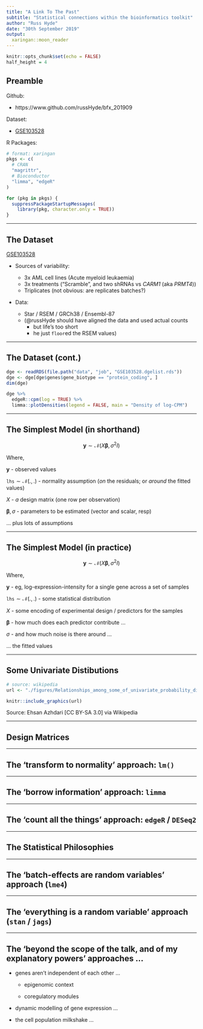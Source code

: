 ```yaml
---
title: "A Link To The Past"
subtitle: "Statistical connections within the bioinformatics toolkit"
author: "Russ Hyde"
date: "30th September 2019"
output:
  xaringan::moon_reader
---
```


```r
knitr::opts_chunk$set(echo = FALSE)
half_height = 4
```

## Preamble

Github:

- https://www.github.com/russHyde/bfx_201909

Dataset:

- [GSE103528](https://www.ncbi.nlm.nih.gov/geo/query/acc.cgi?acc=GSE103528)

R Packages:

```r
# format: xaringan
pkgs <- c(
  # CRAN
  "magrittr",
  # Bioconductor
  "limma", "edgeR"
)

for (pkg in pkgs) {
  suppressPackageStartupMessages(
    library(pkg, character.only = TRUE))
}
```

---

## The Dataset

[GSE103528](https://www.ncbi.nlm.nih.gov/geo/query/acc.cgi?acc=GSE103528)

- Sources of variability:

    - 3x AML cell lines (Acute myeloid leukaemia)
    - 3x treatments ("Scramble", and two shRNAs vs _CARM1_ (aka _PRMT4_))
    - Triplicates (not obvious: are replicates batches?)

- Data:

    - Star / RSEM / GRCh38 / Ensembl-87
    - (@russHyde should have aligned the data and used actual counts
        - but life's too short
        - he just `floor`ed the RSEM values)

---

## The Dataset (cont.)

```r
dge <- readRDS(file.path("data", "job", "GSE103528.dgelist.rds"))
dge <- dge[dge$genes$gene_biotype == "protein_coding", ]
dim(dge)
```

```r
dge %>%
  edgeR::cpm(log = TRUE) %>%
  limma::plotDensities(legend = FALSE, main = "Density of log-CPM")
```

---

## The Simplest Model (in shorthand)

$$\mathbf{y} \sim \mathcal{N} \left(X\boldsymbol{\beta}, \sigma^2I \right)$$

Where,

$\mathbf{y}$ - observed values

$\mathtt{lhs} \sim \mathcal{N}(., .)$ - normality assumption (_on_ the
residuals; or _around_ the fitted values)

$X$ - _a_ design matrix (one row per observation)

$\boldsymbol{\beta}, \sigma$ - parameters to be estimated (vector and scalar,
resp)

... plus lots of assumptions

---

## The Simplest Model (in practice)

$$\mathbf{y} \sim \mathcal{N} \left(X\boldsymbol{\beta}, \sigma^2I \right)$$

Where,

$\mathbf{y}$ - eg, log-expression-intensity for a single gene across a set of
samples

$\mathtt{lhs} \sim \mathcal{N}(., .)$ - some statistical distribution

$X$ - some encoding of experimental design / predictors for the samples

$\boldsymbol{\beta}$ - how much does each predictor contribute ...

$\sigma$ - and how much noise is there around ...

... the fitted values

<!-- TODO: Generalisation:
    - Multiple 'y'
      - repeated measures
      - different genes
    - _N_ -> ARBITRARY_DIST(params)
    - Fixed effects -> Mixed effects: modification of X
-->

<!--

## The Simplest Model (Assumptions)

Residuals:

- IID normal

- mean 0 for all values of predictor variables

Model:

- The model is correct ...

- Predictors are fixed and have no errors

- Single source of unaccounted noise

-->

<!--
  - How should the dependent variable be modelled
  - How should the explanatory / independent variables be incorporated
  - What should be estimated
  - What should be controlled
  - How should the covariates be controlled
  - How should uncertainties in mapping, biases in library composition etc etc
  be incorporated
-->

<!--
  Illustrate with a single gene from the example dataset
-->

<!--
  There is _no_ one simplest model
-->

---

## Some Univariate Distibutions

```r
# source: wikipedia
url <- "./figures/Relationships_among_some_of_univariate_probability_distributions.jpg"
```

```r
knitr::include_graphics(url)
```

Source: Ehsan Azhdari [CC BY-SA 3.0] via Wikipedia

---

## Design Matrices

---

## The 'transform to normality' approach: `lm()`

---

## The 'borrow information' approach: `limma`

---

## The 'count all the things' approach: `edgeR` / `DESeq2`

---

## The Statistical Philosophies

---

## The 'batch-effects are random variables' approach (`lme4`)

<!-- Voom with duplicate correlation -->

<!-- variancePartition::dream() -->

---

## The 'everything is a random variable' approach (`stan` / `jags`)

---

## The 'beyond the scope of the talk, and of my explanatory powers' approaches ...

- genes aren't independent of each other ...

    - epigenomic context

    - coregulatory modules

- dynamic modelling of gene expression ...

- the cell population milkshake ...
